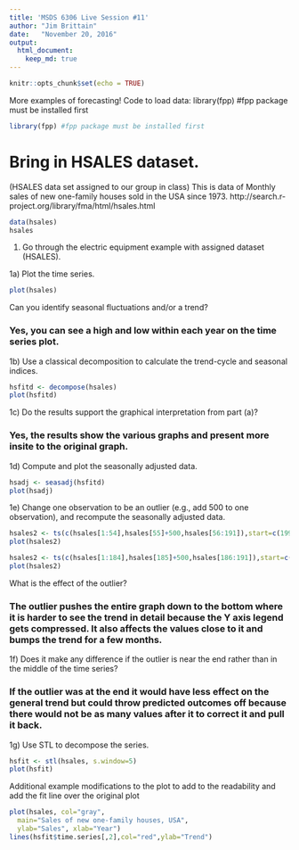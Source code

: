 ---
title: 'MSDS 6306 Live Session #11'
author: "Jim Brittain"
date:   "November 20, 2016"
output: 
  html_document:
    keep_md: true
---

```{r setup, include=FALSE}
knitr::opts_chunk$set(echo = TRUE)
```

More examples of forecasting!
Code to load data:
library(fpp) #fpp package must be installed first

```{r libs}
library(fpp) #fpp package must be installed first
```

# Bring in HSALES dataset. 
(HSALES data set assigned to our group in class)
This is data of Monthly sales of new one-family houses sold in the USA since 1973.
http://search.r-project.org/library/fma/html/hsales.html

```{r load}
data(hsales)
hsales
```

1)	Go through the electric equipment example with assigned dataset (HSALES). 

1a)	Plot the time series. 

```{r 1a}
plot(hsales)
```

Can you identify seasonal fluctuations and/or a trend? 

### Yes, you can see a high and low within each year on the time series plot.


1b)	Use a classical decomposition to calculate the trend-cycle and seasonal indices. 

```{r 1b}
hsfitd <- decompose(hsales)
plot(hsfitd)
```

1c)	Do the results support the graphical interpretation from part (a)? 

### Yes, the results show the various graphs and present more insite to the original graph.


1d)	Compute and plot the seasonally adjusted data. 

```{r 1d}
hsadj <- seasadj(hsfitd)
plot(hsadj)
```

1e)	Change one observation to be an outlier (e.g., add 500 to one observation), and recompute the seasonally adjusted data.

```{r 1e}
hsales2 <- ts(c(hsales[1:54],hsales[55]+500,hsales[56:191]),start=c(1996,1),frequency=12)
plot(hsales2)

hsales2 <- ts(c(hsales[1:184],hsales[185]+500,hsales[186:191]),start=c(1996,1),frequency=12)
plot(hsales2)
```

What is the effect of the outlier? 

### The outlier pushes the entire graph down to the bottom where it is harder to see the trend in detail because the Y axis legend gets compressed.  It also affects the values close to it and bumps the trend for a few months.


1f)	Does it make any difference if the outlier is near the end rather than in the middle of the time series? 

### If the outlier was at the end it would have less effect on the general trend but could throw predicted outcomes off because there would not be as many values after it to correct it and pull it back.


1g)	Use STL to decompose the series. 

```{r 1g}
hsfit <- stl(hsales, s.window=5)
plot(hsfit)
```


Additional example modifications to the plot to add to the readability 
and add the fit line over the original plot
```{r additional}
plot(hsales, col="gray",
  main="Sales of new one-family houses, USA",
  ylab="Sales", xlab="Year")
lines(hsfit$time.series[,2],col="red",ylab="Trend")
```

